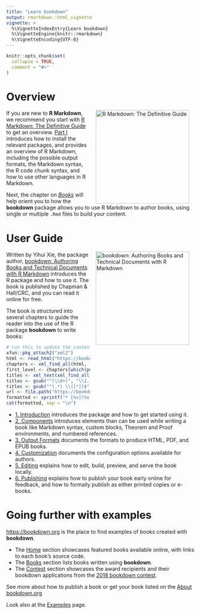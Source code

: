 ```yaml
---
title: "Learn bookdown"
output: rmarkdown::html_vignette
vignette: >
  %\VignetteIndexEntry{Learn bookdown}
  %\VignetteEngine{knitr::rmarkdown}
  %\VignetteEncoding{UTF-8}
---
```


```r
knitr::opts_chunk$set(
  collapse = TRUE,
  comment = "#>"
)
```

# Overview

<a href="https://bookdown.org/yihui/rmarkdown/books.html"><img src="https://bookdown.org/yihui/rmarkdown/images/cover.png" alt="R Markdown: The Definitive Guide" width="250" style="padding: 0 15px; float: right;"/></a>

If you are new to **R Markdown**, we recommend you start with [R Markdown: The Definitive Guide](https://bookdown.org/yihui/rmarkdown/books.html) to get an overview. [Part I](https://bookdown.org/yihui/rmarkdown/installation.html) introduces how to install the relevant packages, and provides an overview of R Markdown, including the possible output formats, the Markdown syntax, the R code chunk syntax, and how to use other languages in R Markdown.

Next, the chapter on [_Books_](https://bookdown.org/yihui/rmarkdown/books.html) will help orient you to how the **bookdown** package allows you to use R Markdown to author books, using single or multiple `.Rmd` files to build your content.


# User Guide

<a href="https://bookdown.org/yihui/bookdown/"><img src="https://bookdown.org/yihui/bookdown/images/cover.jpg" alt="bookdown: Authoring Books and Technical Documents with R Markdown" width="250" style="padding: 0 15px; float: right;"/></a>


Written by Yihui Xie, the package author, [bookdown: Authoring Books and Technical Documents with R Markdown](https://bookdown.org/yihui/bookdown/) introduces the R package and how to use it. The book is published by Chapman & Hall/CRC, and you can read it online for free.

The book is structured into several chapters to guide the reader into the use of the R package **bookdown** to write books: 

```r
# run this to update the content below
xfun::pkg_attach2("xml2")
html <- read_html("https://bookdown.org/yihui/bookdown/")
chapters <- xml_find_all(html, "//li[@class='chapter']")
first_level <- chapters[which(purrr::map_lgl(xml_attr(chapters, 'data-level'), ~ grepl('^\\d+$', .x)))]
titles <- xml_text(xml_find_all(first_level, "a"))
titles <- gsub("^(\\d+)", "\\1.", titles)
titles <- gsub("^(.*) \\([*])$", "\\1", titles)
url <- file.path("https://bookdown.org/yihui/bookdown", xml_attr(first_level, "data-path"))
formatted <- sprintf("* [%s](%s)", titles, url)
cat(formatted, sep = "\n")
```

* [1. Introduction](https://bookdown.org/yihui/bookdown/introduction.html) introduces the package and how to get started using it.
* [2. Components](https://bookdown.org/yihui/bookdown/components.html) introduces elements than can be used while writing a book like Markdown syntax, custom blocks, Theorem and Proof environments, and numbered references.
* [3. Output Formats](https://bookdown.org/yihui/bookdown/output-formats.html) documents the formats to produce HTML, PDF, and EPUB books. 
* [4. Customization](https://bookdown.org/yihui/bookdown/customization.html) documents the configuration options available for authors.
* [5. Editing](https://bookdown.org/yihui/bookdown/editing.html) explains how to edit, build, preview, and serve the book locally.
* [6. Publishing](https://bookdown.org/yihui/bookdown/publishing.html) explains how to publish your book early online for feedback, and how to formally publish as either printed copies or e-books.

# Going further with examples

<https://bookdown.org> is the place to find examples of books created with **bookdown**.

* The [Home](https://bookdown.org/home/) section showcases featured books available online, with links to each book's source code.
* The [Books](https://bookdown.org/home/archive/) section lists books written using **bookdown**.
* The [Contest](https://bookdown.org/home/contest/) section showcases the award recipients and their bookdown applications from the [2018 bookdown contest](https://blog.rstudio.com/2018/07/27/first-bookdown-contest/).

See more about how to publish a book or get your book listed on the [About bookdown.org](articles/articles/publish.Rmd) 

Look also at the [Examples](articles/articles/examples.Rmd) page.
